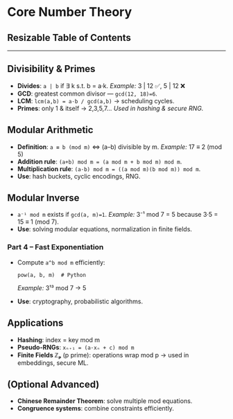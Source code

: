 # Core Number Theory 

## Resizable Table of Contents
---

## Divisibility & Primes

* **Divides**: `a | b` if ∃ k s.t. b = a·k.
  *Example:* 3 | 12 ✅, 5 | 12 ❌
* **GCD**: greatest common divisor — `gcd(12, 18)=6`.
* **LCM**: `lcm(a,b) = a·b / gcd(a,b)` → scheduling cycles.
* **Primes**: only 1 & itself → 2,3,5,7…
  *Used in hashing & secure RNG.*

## Modular Arithmetic

* **Definition**: `a ≡ b (mod m)` ⇔ (a–b) divisible by m.
  *Example:* 17 ≡ 2 (mod 5)
* **Addition rule**: `(a+b) mod m = (a mod m + b mod m) mod m`.
* **Multiplication rule**: `(a·b) mod m = ((a mod m)(b mod m)) mod m`.
* **Use**: hash buckets, cyclic encodings, RNG.

## Modular Inverse

* `a⁻¹ mod m` exists if `gcd(a, m)=1`.
  *Example:* 3⁻¹ mod 7 = 5 because 3·5 = 15 ≡ 1 (mod 7).
* **Use**: solving modular equations, normalization in finite fields.

### **Part 4 – Fast Exponentiation**

* Compute `a^b mod m` efficiently:

  ```
  pow(a, b, m)  # Python
  ```

  *Example:* 3¹³ mod 7 → 5
* **Use**: cryptography, probabilistic algorithms.

## Applications

* **Hashing**: index = key mod m
* **Pseudo-RNGs**: `xₙ₊₁ = (a·xₙ + c) mod m`
* **Finite Fields ℤₚ** (p prime): operations wrap mod p → used in embeddings, secure ML.

## (Optional Advanced)

* **Chinese Remainder Theorem**: solve multiple mod equations.
* **Congruence systems**: combine constraints efficiently.
